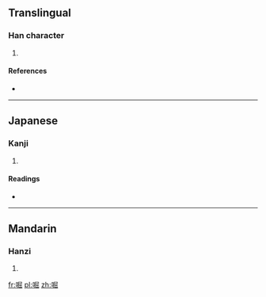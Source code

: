 ==Translingual==

===Han character===
{{Han char|rn=30|rad=口|as=08|sn=11|four=6707<sub>7</sub>|canj=口尸山山 (RSUU)|ids=⿰[[口]][[屈]]}}

# {{defn|Han|sort=口08}}

====References====
* {{Han ref|kx=0195.160|dkj=03819|dj=0416.150|hdz=10647.090|uh=5552|ud=21842|bh=D47D|bd=54397}}

----

==Japanese==

===Kanji===
{{ja-kanji|grade=|rs=口08}}

# {{defn|lang=ja|sort=口08}}

====Readings====
* {{ja-readings|on=[[こつ]] (kotsu), [[こち]] (kochi)|kun=[[うれえる]] (ureeru), [[うれえるさま]] (ureerusama)}}

----

==Mandarin==

===Hanzi===
{{cmn-hanzi|pin=[[hū]] ([[hu1]]), [[wā]] ([[wa1]])|wg=hu<sup>1</sup>, wa<sup>1</sup>}}

# {{defn|lang=cmn|sort=口08}}

[[fr:啒]]
[[pl:啒]]
[[zh:啒]]
